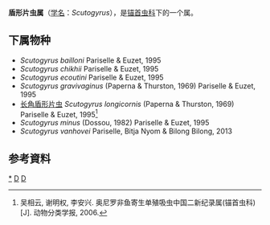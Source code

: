 {{Automatic Taxobox
| taxon = Scutogyrus
| authority = Pariselle & Euzet,1995
}}

'''盾形片虫属'''（[[学名|学名]]：''Scutogyrus''），是[[锚首虫科|锚首虫科]]下的一个属。

==下属物种==
* ''Scutogyrus bailloni'' Pariselle & Euzet, 1995
* ''Scutogyrus chikhii'' Pariselle & Euzet, 1995
* ''Scutogyrus ecoutini'' Pariselle & Euzet, 1995
* ''Scutogyrus gravivaginus'' (Paperna & Thurston, 1969) Pariselle & Euzet, 1995
* [[长角盾形片虫|长角盾形片虫]] ''Scutogyrus longicornis'' (Paperna & Thurston, 1969) Pariselle & Euzet, 1995<ref>吴相云, 谢明权, 李安兴. 奥尼罗非鱼寄生单殖吸虫中国二新纪录属(锚首虫科)[J]. 动物分类学报, 2006.</ref>
* ''Scutogyrus minus'' (Dossou, 1982) Pariselle & Euzet, 1995
* ''Scutogyrus vanhovei'' Pariselle, Bitja Nyom & Bilong Bilong, 2013

==参考資料==
{{reflist}}

{{taxonbar}}
[[Category:_盾形片虫属|*]]
[[Category:_锚首虫科|D]]
[[Category:_1995年描述的分类群|D]]